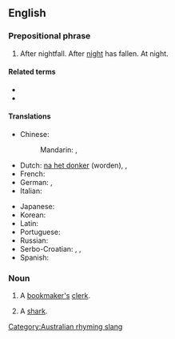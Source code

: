 ==English==

===Prepositional phrase===
{{head|en|prepositional phrase|head=[[after]] [[dark]]}}

# After nightfall. After [[night]] has fallen. At night.

====Related terms====
* {{l|en|at dark}}
* {{l|en|before dark}}

====Translations====
{{trans-top|after nightfall, at night}}
* Chinese:
*: Mandarin: {{t|cmn|在黃昏以後}}, {{t|cmn|在黄昏以后|tr=zài huánghūn yǐhòu}}
* Dutch: [[na het donker]] (worden), {{t|nl|nadat de nacht gevallen is}}, {{t|nl|na het vallen van de avond}}
* French: {{t|fr|après la tombée de la nuit}}
* German: {{t|de|nach Einbruch der Dunkelheit}}, {{t|de|nach Dunkelwerden}}
* Italian: {{t|it|dopo il tramonto}}
{{trans-mid}}
* Japanese: {{t|ja|暮れの後|tr=kure no ato}}
* Korean: {{t|ko|해거름다음에|tr=haegeoreumdaeume}}
* Latin: {{t|la|de nocte}}
* Portuguese: {{t|pt|[[após]] [[o]] [[anoitecer]]}}
* Russian: {{t|ru|[[по́сле]] [[наступление|наступле́ния]] [[темнота|темноты́]]}}
* Serbo-Croatian: {{t|sh|nakon mraka}}, {{t|sh|posle mraka}}, {{t|sh|nadmrak}}
* Spanish: {{t|es|después de anochecer}}
{{trans-bottom}}

===Noun===
{{en-noun}}

# {{label|en|Australia|rhyming slang}} A [[bookmaker|bookmaker's]] [[clerk]].
# {{label|en|Australia|rhyming slang}} A [[shark]].

[[Category:Australian rhyming slang]]
